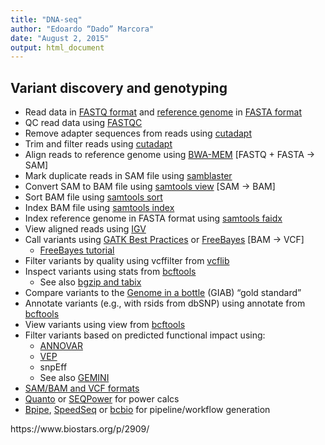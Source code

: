 ```yaml
---
title: "DNA-seq"
author: "Edoardo “Dado” Marcora"
date: "August 2, 2015"
output: html_document
---
```


## Variant discovery and genotyping

- Read data in [FASTQ format](https://en.wikipedia.org/wiki/FASTQ_format) and [reference genome](https://en.wikipedia.org/wiki/Reference_genome) in [FASTA format](https://en.wikipedia.org/wiki/FASTA_format)
- QC read data using [FASTQC](http://www.bioinformatics.bbsrc.ac.uk/projects/fastqc/)
- Remove adapter sequences from reads using [cutadapt](http://cutadapt.readthedocs.org/)
- Trim and filter reads using [cutadapt](http://cutadapt.readthedocs.org/)
- Align reads to reference genome using [BWA-MEM](https://github.com/lh3/bwa) [FASTQ + FASTA &rarr; SAM]
- Mark duplicate reads in SAM file using [samblaster](https://github.com/GregoryFaust/samblaster)
- Convert SAM to BAM file using [samtools view](http://www.htslib.org/doc/samtools.html) [SAM &rarr; BAM]
- Sort BAM file using [samtools sort](http://www.htslib.org/doc/samtools.html)
- Index BAM file using [samtools index](http://www.htslib.org/doc/samtools.html)
- Index reference genome in FASTA format using [samtools faidx](http://www.htslib.org/doc/samtools.html)
- View aligned reads using [IGV](http://www.broadinstitute.org/igv/home)
- Call variants using [GATK Best Practices](https://www.broadinstitute.org/gatk/guide/best-practices?bpm=DNAseq) or [FreeBayes](https://github.com/ekg/freebayes) [BAM &rarr; VCF]
    - [FreeBayes tutorial](http://clavius.bc.edu/~erik/CSHL-advanced-sequencing/freebayes-tutorial.html)
- Filter variants by quality using vcffilter from [vcflib](https://github.com/ekg/vcflib)
- Inspect variants using stats from [bcftools](http://samtools.github.io/bcftools/)
    - See also [bgzip and tabix](http://www.htslib.org/doc/tabix.html)
- Compare variants to the [Genome in a bottle](https://sites.stanford.edu/abms/giab) (GIAB) "gold standard"
- Annotate variants (e.g., with rsids from dbSNP) using annotate from [bcftools](http://samtools.github.io/bcftools/)
- View variants using view from [bcftools](http://samtools.github.io/bcftools/)
- Filter variants based on predicted functional impact using:
    - [ANNOVAR](http://annovar.openbioinformatics.org/)
    - [VEP](http://www.ensembl.org/info/docs/tools/vep/index.html)
    - snpEff
    - See also [GEMINI](http://gemini.readthedocs.org/)


  
- [SAM/BAM and VCF formats](http://samtools.github.io/hts-specs/)
- [Quanto](http://biostats.usc.edu/software) or [SEQPower](http://www.bioinformatics.org/spower/) for power calcs
- [Bpipe](https://github.com/ssadedin/bpipe), [SpeedSeq](https://github.com/hall-lab/speedseq) or [bcbio](https://bcbio-nextgen.readthedocs.org/) for pipeline/workflow generation


https://www.biostars.org/p/2909/